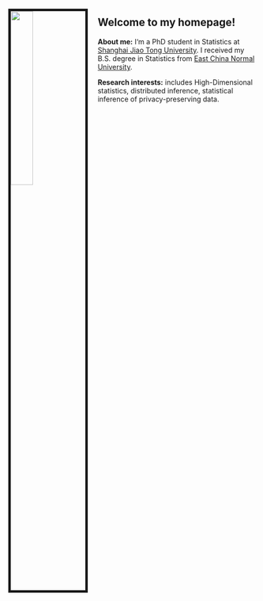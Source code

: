 


<img src="./figs/me.jpeg" style="width:30%; border:5px solid; margin-right: 20px" align="left">

Welcome to my homepage!
---

__About me:__ I‘m a PhD student in Statistics at [Shanghai Jiao Tong University](http://www.math.sjtu.edu.cn/). I received my B.S. degree in Statistics from [East China Normal University](http://stat.ecnu.edu.cn). 

__Research interests:__ includes High-Dimensional statistics, distributed inference, statistical inference of privacy-preserving data.

